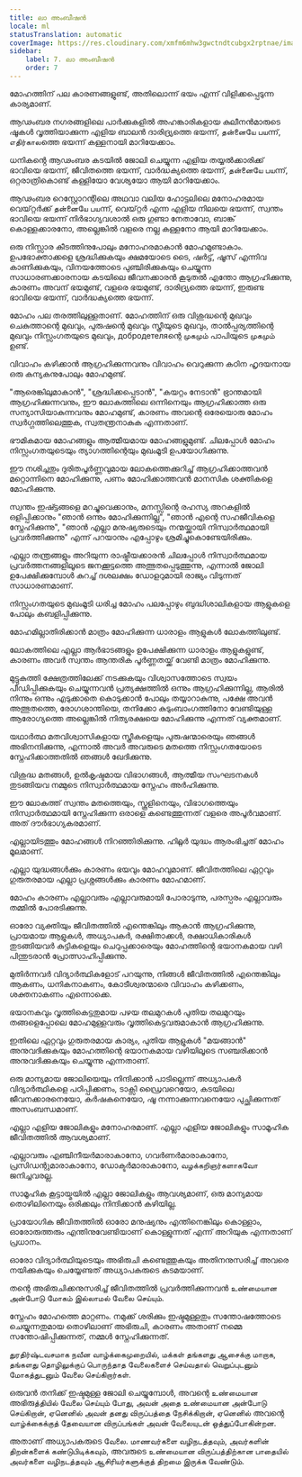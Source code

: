 ```yaml
---
title: ലാ അംബീഷൻ
locale: ml
statusTranslation: automatic
coverImage: https://res.cloudinary.com/xmfm6mhw3gwctndtcubgx2rptnae/image/upload/v1740337243/small_cover_educacion_fundamental_a051170f1c.webp
sidebar:
    label: 7. ലാ അംബീഷൻ
    order: 7
---
```

മോഹത്തിന് പല കാരണങ്ങളുണ്ട്, അതിലൊന്ന് ഭയം എന്ന് വിളിക്കപ്പെടുന്ന കാര്യമാണ്.

ആഢംബര നഗരങ്ങളിലെ പാർക്കുകളിൽ അഹങ്കാരികളായ കുലീനൻമാരുടെ ഷൂകൾ വൃത്തിയാക്കുന്ന എളിയ ബാലൻ ദാരിദ്ര്യത്തെ ഭയന്ന്, தன்னையே பயന്ന്, எதிர்காலത്തെ ഭയന്ന് കള്ളനായി മാറിയേക്കാം.

ധനികൻ്റെ ആഢംബര കടയിൽ ജോലി ചെയ്യുന്ന എളിയ തയ്യൽക്കാരിക്ക് ഭാവിയെ ഭയന്ന്, ജീവിതത്തെ ഭയന്ന്, വാർദ്ധക്യത്തെ ഭയന്ന്, தன்னையே பயന്ന്, ഒറ്റരാത്രികൊണ്ട് കള്ളിയോ വേശ്യയോ ആയി മാറിയേക്കാം.

ആഢംബര റെസ്റ്റോറന്റിലെ അഥവാ വലിയ ഹോട്ടലിലെ മനോഹരമായ വെയ്റ്റർക്ക് தன்னையே பயന്ന്, വെയ്റ്റർ എന്ന എളിയ നിലയെ ഭയന്ന്, സ്വന്തം ഭാവിയെ ഭയന്ന് നിർഭാഗ്യവശാൽ ഒരു ഗുണ്ടാ നേതാവോ, ബാങ്ക് കൊള്ളക്കാരനോ, അല്ലെങ്കിൽ വളരെ നല്ല കള്ളനോ ആയി മാറിയേക്കാം.

ഒരു നിസ്സാര കീടത്തിനുപോലും മനോഹരമാകാൻ മോഹമുണ്ടാകാം. ഉപഭോക്താക്കളെ ശ്രദ്ധിക്കുകയും ക്ഷമയോടെ ടൈ, ഷർട്ട്, ഷൂസ് എന്നിവ കാണിക്കുകയും, വിനയത്തോടെ പുഞ്ചിരിക്കുകയും ചെയ്യുന്ന സാധാരണക്കാരനായ കടയിലെ ജീവനക്കാരൻ കൂടുതൽ എന്തോ ആഗ്രഹിക്കുന്നു, കാരണം അവന് ഭയമുണ്ട്, വളരെ ഭയമുണ്ട്, ദാരിദ്ര്യത്തെ ഭയന്ന്, ഇരുണ്ട ഭാവിയെ ഭയന്ന്, വാർദ്ധക്യത്തെ ഭയന്ന്.

മോഹം പല തരത്തിലുള്ളതാണ്. മോഹത്തിന് ഒരു വിശുദ്ധന്റെ മുഖവും ചെകുത്താന്റെ മുഖവും, പുരുഷന്റെ മുഖവും സ്ത്രീയുടെ മുഖവും, താൽപ്പര്യത്തിന്റെ മുഖവും നിസ്സംഗതയുടെ മുഖവും, добродетеляന്റെ முகமும் പാപിയുടെ முகமும் ഉണ്ട്.

വിവാഹം കഴിക്കാൻ ആഗ്രഹിക്കുന്നവനും വിവാഹം വെറുക്കുന്ന കഠിന ഹൃദയനായ ഒരു കന്യകനുപോലും മോഹമുണ്ട്.

"ആരെങ്കിലുമാകാൻ", "ശ്രദ്ധിക്കപ്പെടാൻ", "കയറ്റം നേടാൻ" ഭ്രാന്തമായി ആഗ്രഹിക്കുന്നവനും, ഈ ലോകത്തിലെ ഒന്നിനെയും ആഗ്രഹിക്കാത്ത ഒരു സന്യാസിയാകുന്നവനും മോഹമുണ്ട്, കാരണം അവന്റെ ഒരേയൊരു മോഹം സ്വർഗ്ഗത്തിലെത്തുക, സ്വതന്ത്രനാകുക എന്നതാണ്.

ഭൗമികമായ മോഹങ്ങളും ആത്മീയമായ മോഹങ്ങളുമുണ്ട്. ചിലപ്പോൾ മോഹം നിസ്സംഗതയുടെയും ത്യാഗത്തിന്റെയും മുഖംമൂടി ഉപയോഗിക്കുന്നു.

ഈ നശിച്ചതും ദുരിതപൂർണ്ണവുമായ ലോകത്തെക്കുറിച്ച് ആഗ്രഹിക്കാത്തവൻ മറ്റൊന്നിനെ മോഹിക്കുന്നു, പണം മോഹിക്കാത്തവൻ മാനസിക ശക്തികളെ മോഹിക്കുന്നു.

സ്വന്തം ഇഷ്ട്ടങ്ങളെ മറച്ചുവെക്കാനും, മനസ്സിന്റെ രഹസ്യ അറകളിൽ ഒളിപ്പിക്കാനും "ഞാൻ ഒന്നും മോഹിക്കുന്നില്ല", "ഞാൻ എന്റെ സഹജീവികളെ സ്നേഹിക്കുന്നു", "ഞാൻ എല്ലാ മനുഷ്യരുടെയും നന്മയ്ക്കായി നിസ്വാർത്ഥമായി പ്രവർത്തിക്കുന്നു" എന്ന് പറയാനും എപ്പോഴും ശ്രമിച്ചുകൊണ്ടേയിരിക്കും.

എല്ലാ തന്ത്രങ്ങളും അറിയുന്ന രാഷ്ട്രീയക്കാരൻ ചിലപ്പോൾ നിസ്വാർത്ഥമായ പ്രവർത്തനങ്ങളിലൂടെ ജനക്കൂട്ടത്തെ അത്ഭുതപ്പെടുത്തുന്നു, എന്നാൽ ജോലി ഉപേക്ഷിക്കുമ്പോൾ കുറച്ച് ദശലക്ഷം ഡോളറുമായി രാജ്യം വിടുന്നത് സാധാരണമാണ്.

നിസ്സംഗതയുടെ മുഖംമൂടി ധരിച്ച മോഹം പലപ്പോഴും ബുദ്ധിശാലികളായ ആളുകളെ പോലും കബളിപ്പിക്കുന്നു.

മോഹമില്ലാതിരിക്കാൻ മാത്രം മോഹിക്കുന്ന ധാരാളം ആളുകൾ ലോകത്തിലുണ്ട്.

ലോകത്തിലെ എല്ലാ ആർഭാടങ്ങളും ഉപേക്ഷിക്കുന്ന ധാരാളം ആളുകളുണ്ട്, കാരണം അവർ സ്വന്തം ആന്തരിക പൂർണ്ണതയ്ക്ക് വേണ്ടി മാത്രം മോഹിക്കുന്നു.

മുട്ടുകുത്തി ക്ഷേത്രത്തിലേക്ക് നടക്കുകയും വിശ്വാസത്തോടെ സ്വയം പീഡിപ്പിക്കുകയും ചെയ്യുന്നവൻ പ്രത്യക്ഷത്തിൽ ഒന്നും ആഗ്രഹിക്കുന്നില്ല, ആരിൽ നിന്നും ഒന്നും എടുക്കാതെ കൊടുക്കാൻ പോലും തയ്യാറാകുന്നു, പക്ഷേ അവൻ അത്ഭുതത്തെ, രോഗശാന്തിയെ, തനിക്കോ കുടുംബാംഗത്തിനോ വേണ്ടിയുള്ള ആരോഗ്യത്തെ അല്ലെങ്കിൽ നിത്യരക്ഷയെ മോഹിക്കുന്നു എന്നത് വ്യക്തമാണ്.

യഥാർത്ഥ മതവിശ്വാസികളായ സ്ത്രീകളെയും പുരുഷന്മാരെയും ഞങ്ങൾ അഭിനന്ദിക്കുന്നു, എന്നാൽ അവർ അവരുടെ മതത്തെ നിസ്സംഗതയോടെ സ്നേഹിക്കാത്തതിൽ ഞങ്ങൾ ഖേദിക്കുന്നു.

വിശുദ്ധ മതങ്ങൾ, ഉൽകൃഷ്ടമായ വിഭാഗങ്ങൾ, ആത്മീയ സംഘടനകൾ തുടങ്ങിയവ നമ്മുടെ നിസ്വാർത്ഥമായ സ്നേഹം അർഹിക്കുന്നു.

ഈ ലോകത്ത് സ്വന്തം മതത്തെയും, സ്കൂളിനെയും, വിഭാഗത്തെയും നിസ്വാർത്ഥമായി സ്നേഹിക്കുന്ന ഒരാളെ കണ്ടെത്തുന്നത് വളരെ അപൂർവമാണ്. അത് ദൗർഭാഗ്യകരമാണ്.

എല്ലായിടത്തും മോഹങ്ങൾ നിറഞ്ഞിരിക്കുന്നു. ഹിറ്റ്ലർ യുദ്ധം ആരംഭിച്ചത് മോഹം മൂലമാണ്.

എല്ലാ യുദ്ധങ്ങൾക്കും കാരണം ഭയവും മോഹവുമാണ്. ജീവിതത്തിലെ ഏറ്റവും ഗുരുതരമായ എല്ലാ പ്രശ്നങ്ങൾക്കും കാരണം മോഹമാണ്.

മോഹം കാരണം എല്ലാവരും എല്ലാവരുമായി പോരാടുന്നു, പരസ്പരം എല്ലാവരും തമ്മിൽ പോരടിക്കുന്നു.

ഓരോ വ്യക്തിയും ജീവിതത്തിൽ എന്തെങ്കിലും ആകാൻ ആഗ്രഹിക്കുന്നു, പ്രായമായ ആളുകൾ, അധ്യാപകർ, രക്ഷിതാക്കൾ, രക്ഷാധികാരികൾ തുടങ്ങിയവർ കുട്ടികളെയും ചെറുപ്പക്കാരെയും മോഹത്തിന്റെ ഭയാനകമായ വഴി പിന്തുടരാൻ പ്രോത്സാഹിപ്പിക്കുന്നു.

മുതിർന്നവർ വിദ്യാർത്ഥികളോട് പറയുന്നു, നിങ്ങൾ ജീവിതത്തിൽ എന്തെങ്കിലും ആകണം, ധനികനാകണം, കോടീശ്വരന്മാരെ വിവാഹം കഴിക്കണം, ശക്തനാകണം എന്നൊക്കെ.

ഭയാനകവും വൃത്തികെട്ടതുമായ പഴയ തലമുറകൾ പുതിയ തലമുറയും തങ്ങളെപ്പോലെ മോഹമുള്ളവരും വൃത്തികെട്ടവരുമാകാൻ ആഗ്രഹിക്കുന്നു.

ഇതിലെ ഏറ്റവും ഗുരുതരമായ കാര്യം, പുതിയ ആളുകൾ "മയങ്ങാൻ" അനുവദിക്കുകയും മോഹത്തിന്റെ ഭയാനകമായ വഴിയിലൂടെ സഞ്ചരിക്കാൻ അനുവദിക്കുകയും ചെയ്യുന്നു എന്നതാണ്.

ഒരു മാന്യമായ ജോലിയെയും നിന്ദിക്കാൻ പാടില്ലെന്ന് അധ്യാപകർ വിദ്യാർത്ഥികളെ പഠിപ്പിക്കണം, ടാക്സി ഡ്രൈവറെയോ, കടയിലെ ജീവനക്കാരനെയോ, കർഷകനെയോ, ഷൂ നന്നാക്കുന്നവനെയോ പുച്ഛിക്കുന്നത് അസംബന്ധമാണ്.

എല്ലാ എളിയ ജോലികളും മനോഹരമാണ്. എല്ലാ എളിയ ജോലികളും സാമൂഹിക ജീവിതത്തിൽ ആവശ്യമാണ്.

എല്ലാവരും എഞ്ചിനീയർമാരാകാനോ, ഗവർണർമാരാകാനോ, പ്രസിഡന്റുമാരാകാനോ, ഡോക്ടർമാരാകാനോ, வழக்கறிஞர்களாகவோ ജനിച്ചവരല്ല.

സാമൂഹിക കൂട്ടായ്മയിൽ എല്ലാ ജോലികളും ആവശ്യമാണ്, ഒരു മാന്യമായ തൊഴിലിനെയും ഒരിക്കലും നിന്ദിക്കാൻ കഴിയില്ല.

പ്രായോഗിക ജീവിതത്തിൽ ഓരോ മനുഷ്യനും എന്തിനെങ്കിലും കൊള്ളാം, ഓരോരുത്തരും എന്തിനുവേണ്ടിയാണ് കൊള്ളുന്നത് എന്ന് അറിയുക എന്നതാണ് പ്രധാനം.

ഓരോ വിദ്യാർത്ഥിയുടെയും അഭിരുചി കണ്ടെത്തുകയും അതിനനുസരിച്ച് അവരെ നയിക്കുകയും ചെയ്യേണ്ടത് അധ്യാപകരുടെ കടമയാണ്.

തന്റെ അഭിരുചിക്കനുസരിച്ച് ജീവിതത്തിൽ പ്രവർത്തിക്കുന്നവൻ உண்மையான அன்போடு மோகம் இல்லாமல் வேலை செய்யும்.

സ്നേഹം മോഹത്തെ മാറ്റണം. നമുക്ക് ശരിക്കും ഇഷ്ടമുള്ളതും സന്തോഷത്തോടെ ചെയ്യുന്നതുമായ തൊഴിലാണ് അഭിരുചി, കാരണം അതാണ് നമ്മെ സന്തോഷിപ്പിക്കുന്നത്, നമ്മൾ സ്നേഹിക്കുന്നത്.

துரதிர்ஷ்டவசமாக நவீன வாழ்க்கைமுறையில், மக்கள் தங்களது ஆசைக்கு மாறாக, தங்களது தொழிலுக்குப் பொருந்தாத வேலைகளைச் செய்வதால் வெறுப்புடனும் மோகத்துடனும் வேலை செய்கிறார்கள்.

ഒരുവൻ തനിക്ക് ഇഷ്ടമുള്ള ജോലി ചെയ്യുമ്പോൾ, അവന്റെ உண்மையான അഭിരുத்தியில் வேலை செய்யும் போது, அவன் அதை உண்மையான அன்போடு செய்கிறான், ஏனெனில் அவன் தனது விருப்பத்தை நேசிக்கிறான், ஏனெனில் അവന്റെ வாழ்க்கைக்குத் தேவையான விருப்பங்கள் அவன் வேலையுடன் ஒத்துப்போகின்றன.

അതാണ് അധ്യാപകരുടെ வேலை. மாணவர்களை வழிநடத்தவும், அவர்களின் திறன்களைக் கண்டுபிடிக்கவும், അവരുടെ உண்மையான விருப்பத்திற்கான பாதையில் அவர்களை வழிநடத்தவும் ஆசிரியர்களுக்குத் திறமை இருக்க வேண்டும்.

